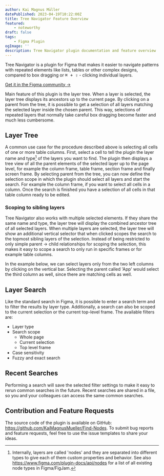 ```yaml
---
author: Kai Magnus Müller
datePublished: 2023-04-19T10:22:00Z
title: Tree Navigator Feature Overview
featured:
    - noteworthy
draft: false
tags:
    - Figma Plugin
ogImage: ''
description: Tree Navigator plugin documentation and feature overview
---
```


Tree Navigator is a plugin for Figma that makes it easier to navigate patterns with repeated elements like lists, tables or other complex designs, compared to box dragging or <kbd>⌘ + ⇧</kbd> - clicking individual layers.

[Get it in the Figma community &rarr;](https://www.figma.com/community/plugin/1229905434435887252)

Main feature of this plugin is the layer tree. When a layer is selected, the layer tree displays its ancestors up to the current page. By clicking on a parent from the tree, it is possible to get a selection of all layers matching the selected layer inside the chosen parent. This way, selections of repeated layers that normally take careful box dragging become faster and much less cumbersome.

<Figure
	alt="With the layer tree visualization, selecting similar layers in specific columns or screens becomes fast and easy."
	src="/video/tree-navigator/110423_intro_video.mp4"
	type="video"
	aspectRatio="16/10"
	fullWidth></Figure>

## Layer Tree

A common use case for the procedure described above is selecting all cells of one or more table columns. First, select a cell to tell the plugin the layer name and type[^1] of the layers you want to find. The plugin then displays a tree view of all the parent elements of the selected layer up to the page level, for example the column frame, table frame, section frame and finally screen frame. By selecting parent from the tree, you can now define the selection scope in which the plugin should select all layers and start the search. For example the column frame, if you want to select all cells in a column. Once the search is finished you have a selection of all cells in that table column ready to be edited.

<Figure
	alt="Screenshot of the Tree Navigator plugin showing all common ancestors of two selected table cells in Figma."
	src="https://res.cloudinary.com/dm3a0qioc/image/upload/v1681576736/layer_tree_app_screen_gpenbh.jpg"
	width="1920"
	height="1080"></Figure>

### Scoping to sibling layers

Tree Navigator also works with multiple selected elements. If they share the same name and type, the layer tree will display the combined ancestor tree of all selected layers. When multiple layers are selected, the layer tree will show an additional vertical selector that when clicked scopes the search to the topmost sibling layers of the selection. Instead of being restricted to only simple parent -> child relationships for scoping the selection, this makes it easy to scope a search to only run in specific frames or for example table columns.

In the example below, we can select layers only from the two left columns by clicking on the vertical bar. Selecting the parent called 'App' would select the third column as well, since there are matching cells as well.

<Figure
	alt="It is easy to select layers only in specific frames."
	src="/video/tree-navigator/110423_sibling_select_demo.mp4"
	type="video"
	aspectRatio="16/10"></Figure>

## Layer Search

Like the standard search in Figma, it is possible to enter a search term and to filter the results by layer type. Additionally, a search can also be scoped to the current selection or the current top-level frame. The available filters are:

-   Layer type
-   Search scope
    -   Whole page
    -   Current selection
    -   Top level frame
-   Case sensitivity
-   Fuzzy and exact search

## Recent Searches

Performing a search will save the selected filter settings to make it easy to rerun common searches in the future. Recent searches are shared in a file, so you and your colleagues can access the same common searches.

<Figure
	alt="Collage of screenshots highlighting recent searches and an open flyout, showing the search scope options."
	src="https://res.cloudinary.com/dm3a0qioc/image/upload/v1681250483/search_scoping_kdbhwa.jpg"
	captionHidden="true" width="1920"
	height="1080"></Figure>

## Contribution and Feature Requests

The source code of the plugin is available on GitHub: https://github.com/KaiMagnusMueller/Find-Nodes. To submit bug reports and feature requests, feel free to use the issue templates to share your ideas.

[^1]: Internally, layers are called 'nodes' and they are separated into different types to give each of them custom properties and behavior. See also https://www.figma.com/plugin-docs/api/nodes for a list of all existing node types in Figma/FigJam.

